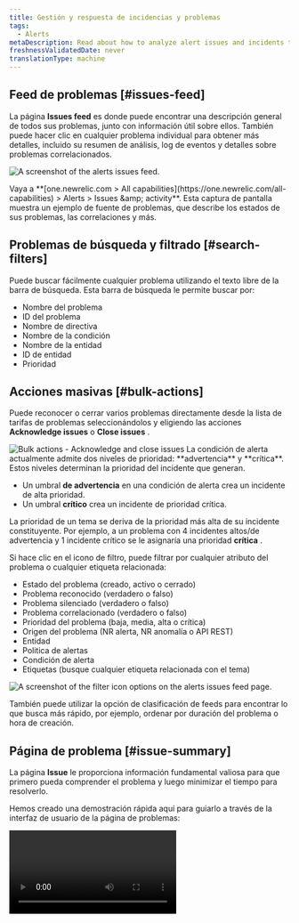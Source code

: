 ```yaml
---
title: Gestión y respuesta de incidencias y problemas
tags:
  - Alerts
metaDescription: Read about how to analyze alert issues and incidents to determine the root cause of an issue.
freshnessValidatedDate: never
translationType: machine
---
```


## Feed de problemas [#issues-feed]

La página <DNT>**Issues feed**</DNT> es donde puede encontrar una descripción general de todos sus problemas, junto con información útil sobre ellos. También puede hacer clic en cualquier problema individual para obtener más detalles, incluido su resumen de análisis, log de eventos y detalles sobre problemas correlacionados.

<img
  title="The alerts issues feed."
  alt="A screenshot of the alerts issues
  feed."
  src="/images/accounts_screenshot-full_issue-feed.webp"
/>

<figcaption>
  Vaya a <DNT>**[one.newrelic.com &gt; All capabilities](https://one.newrelic.com/all-capabilities) &gt; Alerts &gt; Issues &amp;amp; activity**</DNT>. Esta captura de pantalla muestra un ejemplo de fuente de problemas, que describe los estados de sus problemas, las correlaciones y más.
</figcaption>

## Problemas de búsqueda y filtrado [#search-filters]

Puede buscar fácilmente cualquier problema utilizando el texto libre de la barra de búsqueda. Esta barra de búsqueda le permite buscar por:

* Nombre del problema
* ID del problema
* Nombre de directiva
* Nombre de la condición
* Nombre de la entidad
* ID de entidad
* Prioridad

## Acciones masivas [#bulk-actions]

Puede reconocer o cerrar varios problemas directamente desde la lista de tarifas de problemas seleccionándolos y eligiendo las acciones <DNT>**Acknowledge issues**</DNT> o <DNT>**Close issues**</DNT> .

<img title="Bulk actions - Acknowledge and close issues" alt="Bulk actions - Acknowledge and close issues" src="/images/alerts_screenshot-crop_issues-acknowledge-close-issues.webp" />

<Callout variant="important">
  La condición de alerta actualmente admite dos niveles de prioridad: **advertencia** y **crítica**. Estos niveles determinan la prioridad del incidente que generan.

  * Un umbral **de advertencia** en una condición de alerta crea un incidente de alta prioridad.
  * Un umbral **crítico** crea un incidente de prioridad crítica.

  La prioridad de un tema se deriva de la prioridad más alta de su incidente constituyente. Por ejemplo, a un problema con 4 incidentes altos/de advertencia y 1 incidente crítico se le asignaría una prioridad **crítica** .
</Callout>

Si hace clic en el icono de filtro, puede filtrar por cualquier atributo del problema o cualquier etiqueta relacionada:

* Estado del problema (creado, activo o cerrado)
* Problema reconocido (verdadero o falso)
* Problema silenciado (verdadero o falso)
* Problema correlacionado (verdadero o falso)
* Prioridad del problema (baja, media, alta o crítica)
* Origen del problema (NR alerta, NR anomalía o API REST)
* Entidad
* Politica de alertas
* Condición de alerta
* Etiquetas (busque cualquier etiqueta relacionada con el tema)

<img title="Filter icon options on the alerts issues feed page." alt="A screenshot of the filter icon options on the alerts issues feed page." src="/images/accounts_screenshot-crop_issue-feed-filter-icon.webp" />

También puede utilizar la opción de clasificación de feeds para encontrar lo que busca más rápido, por ejemplo, ordenar por duración del problema o hora de creación.

## Página de problema [#issue-summary]

La página <DNT>**Issue**</DNT> le proporciona información fundamental valiosa para que primero pueda comprender el problema y luego minimizar el tiempo para resolverlo.

Hemos creado una demostración rápida aquí para guiarlo a través de la interfaz de usuario de la página de problemas:

<Video type="wistia" id="b13vkx69yv" />

El <DNT>**Issue page**</DNT> incluye las siguientes secciones:

* <DNT>**Issue payload:**</DNT> Esto le proporciona los detalles de la carga útil del problema y le permite copiar la carga útil con solo hacer clic en un botón.

* <DNT>**Issue destinations:**</DNT> Debajo del nombre del problema, verá una categoría llamada Notificado, que mostrará sus destinos. Pase el cursor sobre los destinos y verá una presentación detallada de los destinos y un enlace al ticket que se ha abierto.

* <DNT>**Issue duration:**</DNT> En la parte superior del nombre del problema, verá la duración que duró el problema.

* <DNT>**Number of incidents:**</DNT> En la parte superior de la sección de actividad de incidentes, verá el número total de incidentes dentro del problema.

* <DNT>**Incident list:**</DNT> En el lado izquierdo de la sección de actividad del incidente, verá la lista de actividad del incidente, que muestra la información más relevante sobre cada incidente, como la prioridad, el estado, el nombre del incidente, la fecha y hora en que se creó y el duración. También puede ordenar la lista por duración, incidentes silenciados, del más nuevo al más antiguo y de críticos a bajos. Finalmente, puede filtrar solo por incidente abierto habilitando el botón <DNT>**Show open only**</DNT> .

* <DNT>**Incident activity chosen:**</DNT> Al hacer clic en un incidente de la lista de actividades del incidente, se abrirá el incidente a la derecha en modo de vista completa, que incluirá información como política de alertas, la condición de alerta y el tipo de condición de alerta.

* <DNT>**Incident graph:**</DNT> Al hacer clic en un incidente de la lista de actividades de incidentes, también se abrirá el gráfico de incidentes en su alcance completo, lo que le permitirá visualizar mejor los períodos de degradación, incidente y recuperación.

* <DNT>**User actions (above the chart):**</DNT> Al hacer clic en un incidente de la lista de actividades del incidente se mostrarán ciertas acciones que puede realizar:

  * Aquí aparecerá una URL runbook si esta condición tiene una URL runbook definida.
  * Un botón de descripción general de la entidad que lo redirige a la página de resumen de la entidad con la ventana de tiempo del incidente (cualquier tipo de entidad).
  * Un botón <DNT>**See errors**</DNT> aparece solo cuando hay grupos de errores de Errors Inbox que están relacionados con la misma entidad y ocurrieron en la misma ventana de tiempo que el incidente.
  * El icono de puntos suspensivos <DNT>**...**</DNT> tiene un menú desplegable que contiene la opción de cerrar un determinado incidente (solo cuando el problema tiene más de 1 incidente) y también muestra la carga útil del incidente.

* <DNT>**Incident entity section (below the chart):**</DNT> Si hace clic en un incidente de la lista de actividades del incidente, verá lo siguiente:

  * A quién pertenecen la entidad afectada, el tipo de entidad y el nombre de cuenta de este incidente.

  * Una lista de etiquetas (etiqueta de entidad y condición) y sus valores. Haga clic en el botón <DNT>**Show all**</DNT> para mostrar todas las etiquetas.

    <img title="The Issues & activity page and its different sections: Issue payload, destinations, duration, and incident number, activity list, graph, and entity list." alt="A screenshot of the Issues & activity page and its different sections: Issue payload, destinations, duration, and incident number, activity list, graph, and entity list." src="/images/accounts_screenshot-crop_new-issue-page.webp" />

## Post mortem [#postmortem-intro]

Una autopsia es un proceso retrospectivo que los equipos utilizan para analizar qué funcionó y qué no al responder y resolver un incidente.

En la plataforma New Relic, la característica postmortem es una herramienta que recopila automáticamente datos relacionados con un incidente, lo que libera a su equipo para centrarse en el análisis y los elementos de acción para mejorar las respuestas a incidentes futuros.

La autopsia incluye:

* el registro de un incidente, incluidas las descripciones
* Una cronología del incidente
* El impacto del incidente
* Las causas fundamentales del incidente
* Medidas de mitigación tomadas por su equipo
* Elementos de acción de seguimiento para evitar que el incidente se repita en el futuro

Para conocer los pasos detallados sobre cómo crear una autopsia o ver nuestra demostración paso a paso, visite nuestra página [de documentación postmortem](/docs/alerts-applied-intelligence/applied-intelligence/postmortems-applied-intelligence/) .

## Análisis de raíz de la causa [#root-cause-analysis]

El análisis de causa raíz encuentra automáticamente las causas potenciales de un problema y su entidad afectada. Le muestra por qué ocurrieron problemas abiertos, qué implementación contribuyó y el log de errores y atributos relevantes. Con esto, puede investigar el problema y reducir el tiempo medio de resolución (MTTR).

<Callout variant="tip">
  Tenga en cuenta que el análisis de la causa raíz depende de otras fuentes de datos y características de New Relic. Esta es la razón por la que es posible que la información del análisis de la causa raíz no siempre esté presente para todos los problemas.
</Callout>

<img title="An example root cause analysis." alt="A screenshot example root cause analysis" src="/images/accounts_screenshot-crop_root-cause-analysis-.webp" />

<figcaption>
  Cuando selecciona un problema, es posible que vea <DNT>**Root cause analysis**</DNT> información.
</figcaption>

El análisis de la causa raíz incluye tres secciones principales UI :

* <DNT>**Deployment events**</DNT>: Cuando configura el despliegue, le proporcionamos el despliegue más cercano a la creación del problema. Los cambios, como el despliegue, representan un alto porcentaje de las causas fundamentales del incidente y tener esa información a mano puede ayudar a diagnosticar y resolver problemas.
* <DNT>**Error logs**</DNT>: Puede explorar millones de mensajes de log con un solo clic y utilizar consultas manuales para encontrar patrones anómalos y problemas difíciles de encontrar.
* <DNT>**Attributes to investigate**</DNT>: Analizamos la distribución de atributos y superficializamos las posibles causas encontrando cambios significativos en la distribución. Esta sección también muestra cambios en la base de datos y métrica externa. También puedes [consultar atributos interesantes](/docs/query-your-data/nrql-new-relic-query-language/get-started/introduction-nrql-new-relics-query-language).

## Entidad impactada y mapa de problemas

<img title="The issue entity map view." alt="A screenshot of the issue entity map view." src="/images/accounts_screenshot-crop_issue-map-final.webp" />

<figcaption>
  Pase el mouse sobre una entidad para ver más información sobre ella.
</figcaption>

En la sección <DNT>**Impacted entities**</DNT> , está disponible un mapa de problemas para cualquier problema que involucre a dos o más entidades. El [mapa](/docs/new-relic-one/use-new-relic-one/ui-data/maps-in-context/) muestra no sólo la entidad afectada, sino también los servicios y recursos directamente relacionados con esa entidad.

<DNT>**Impacted entities:**</DNT> Una entidad es cualquier cosa que tenga datos que puedas monitor. Específicamente, estos se centran en incidentes de fuentes de New Relic, extrayendo la entidad y proporcionando un resumen. Cada entidad es única. Puedes ver tu entidad en un listado o en un mapa.

Dependiendo de los datos de un número, estas cuatro secciones pueden aparecer juntas para cada número o por separado. Todo lo que tienes que hacer es hacer clic en los 3 puntos al lado de la entidad para abrir el menú desplegable con las siguientes opciones:

* <DNT>**See dashboards**</DNT> ayuda al usuario en su cuenta a ver e interactuar con [el panel](/docs/query-your-data/explore-query-data/dashboards/introduction-dashboards/) que ha creado y que está relacionado con una entidad. La consulta que ha realizado para alimentar los distintos widgets se asigna automáticamente a la entidad siempre que sea posible y se le presenta aquí para un acceso y descubrimiento rápidos.
* <DNT>**Entity view**</DNT> Se abrirá la página de anomalías de la aplicación. Esto solo está disponible para aplicaciones configuradas para detección proactiva.
* Hay dos tipos de <DNT>**deployment events**</DNT>: despliegue y despliegue relacionado. Haga clic en <DNT>**[Show all deployments](/whats-new/applied-intelligence-deployment-events-issue-feed)**</DNT> para ver todos sus eventos de despliegue cuando lleguen, o haga clic en un despliegue específico para ver su página de despliegue <InlinePopover type="apm" />. La [página de despliegue de APM](/docs/change-tracking/change-tracking-view-analyze/#deployment-details) enumera los despliegues recientes y su impacto en las puntuaciones Apdex, el tiempo de respuesta, el rendimiento y los errores del usuario final y del servidor de aplicaciones. Esta sección solo aparecerá si New Relic ha identificado la aplicación bajo la entidad impactada que se ha desplegado.

## Emitir cronograma y log [#visual-timeline]

El cronograma del problema, como se presenta a continuación, muestra un desglose de:

* Incidentes
* Las tendencias que se están produciendo
* ¿Qué incidentes están activos?
* ¿Qué incidentes se resuelven?
* ¿Qué se correlaciona entre sí?
* Varios hitos en diferentes niveles temáticos

<img title="An example issue timeline." alt="A screenshot example issue timeline." src="/images/accounts_screenshot-crop_incidents-timeline.webp" />

Si está interesado en ver el log de problemas, simplemente puede cambiar al botón log de problemas donde podrá ver la timestamp y los detalles de la notificación. También puede hacer clic en &quot;mostrar más&quot; para ver el log de problemas completo.

<img title="Issue Log View." alt="A screenshot example issue logs." src="/images/accounts_screenshot-crop_issue-log.webp" />

Además, verás una línea gris en la parte superior de la línea de tiempo. En comparación con la línea de tiempo visual que muestra los cambios en cada incidente, la línea gris representa los cambios en el problema.

<img title="The incident intelligence issue timeline with event detail." alt="A screenshot of the incident intelligence issue timeline with event detail." src="/images/accounts_screenshot-crop_new-issue-timeline-grey.webp" />

<figcaption>
  Pase el mouse sobre la línea gris para ver los detalles del evento.
</figcaption>

Finalmente, pase el mouse sobre el incidente para ver información sobre la ubicación, el momento y el nivel de importancia de un incidente específico.

<img title="The incident intelligence issue timeline with critical event detail." alt="A screenshot of the incident intelligence issue timeline with critical event detail." src="/images/accounts_screenshot-crop_new-issue-timeline.webp" />

<figcaption>
  Esta figura muestra un incidente particular poblado el 11 de enero con un nivel de <DNT>**Critical**</DNT>.
</figcaption>

Para ver los números en formato de texto, en la esquina derecha, haga clic en <DNT>**Switch to issue log view.**</DNT>

## Usar decisiones [#decisions]

Para reducir aún más el ruido u obtener una mejor correlación de incidentes, puede cambiar o personalizar sus decisiones. Las decisiones determinan cómo se agrupan los incidentes.

Para comenzar, consulte [Decisiones](/docs/new-relic-one/use-new-relic-one/new-relic-ai/get-started-decisions).